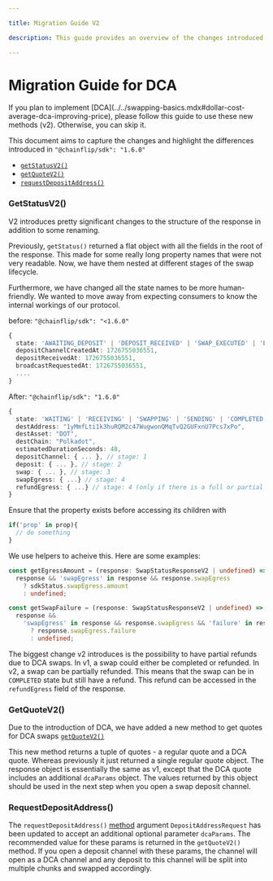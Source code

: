```yaml
---

title: Migration Guide V2

description: This guide provides an overview of the changes introduced in some v2 methods of the Chainflip SDK.

---
```



# Migration Guide for DCA

<Callout type="info">
  If you plan to implement [DCA](../../swapping-basics.mdx#dollar-cost-average-dca-improving-price), please follow this guide to use these new methods (v2). Otherwise, you can skip it.
</Callout>

This document aims to capture the changes and highlight the differences introduced in `"@chainflip/sdk": "1.6.0"`
- [`getStatusV2()`](./get-status/v2.mdx)
- [`getQuoteV2()` ](./get-quote/v2.mdx)
- [`requestDepositAddress()`](../javascript-sdk/swap-assets/request-deposit-address.mdx)

### GetStatusV2()
V2 introduces pretty significant changes to the structure of the response in addition to some renaming.

Previously, `getStatus()` returned a flat object with all the fields in the root of the response.
This made for some really long property names that were not very readable. Now, we have them nested at different stages of the swap lifecycle.

Furthermore, we have changed all the state names to be more human-friendly.
We wanted to move away from expecting consumers to know the internal workings of our protocol.


before: `"@chainflip/sdk": "<1.6.0"`
```typescript
{
  state: 'AWAITING_DEPOSIT' | 'DEPOSIT_RECEIVED' | 'SWAP_EXECUTED' | 'EGRESS_SCHEDULED' | 'BROADCAST_REQUESTED' | 'BROADCASTED' | 'COMPLETED' | 'FAILED';
  depositChannelCreatedAt: 1726755036551,
  depositReceivedAt: 1726755036551,
  broadcastRequestedAt: 1726755036551,
  ....
}

```
After: `"@chainflip/sdk": "1.6.0"`
```typescript
{
  state: 'WAITING' | 'RECEIVING' | 'SWAPPING' | 'SENDING' | 'COMPLETED' | 'FAILED';
  destAddress: "1yMmfLti1k3huRQM2c47WugwonQMqTvQ2GUFxnU7Pcs7xPo",
  destAsset: "DOT",
  destChain: "Polkadot",
  estimatedDurationSeconds: 48,
  depositChannel: { ... }, // stage: 1
  deposit: { ... }, // stage: 2
  swap: { ... }, // stage: 3
  swapEgress: { ...} // stage: 4
  refundEgress: { ...} // stage: 4 (only if there is a full or partial refund)
}
```

Ensure that the property exists before accessing its children with
```ts
if('prop' in prop){
  // do something
}
```
We use helpers to acheive this. Here are some examples:

```typescript
const getEgressAmount = (response: SwapStatusResponseV2 | undefined) =>
  response && 'swapEgress' in response && response.swapEgress
    ? sdkStatus.swapEgress.amount
    : undefined;

const getSwapFailure = (response: SwapStatusResponseV2 | undefined) =>
  response &&
    'swapEgress' in response && response.swapEgress && 'failure' in response.swapEgress
      ? response.swapEgress.failure
      : undefined;

```

The biggest change v2 introduces is the possibility to have partial refunds due to DCA swaps. In v1, a swap could either be completed or refunded.
In v2, a swap can be partially refunded. This means that the swap can be in `COMPLETED` state but still have a refund. This refund can be accessed in the `refundEgress` field of the response.


### GetQuoteV2()

Due to the introduction of DCA, we have added a new method to get quotes for DCA swaps [`getQuoteV2()`](./get-quote/v2.mdx)

This new method returns a tuple of quotes - a regular quote and a DCA quote. Whereas previously it just returned a single regular quote object.
The response object is essentially the same as v1, except that the DCA quote includes an additional `dcaParams` object.
The values returned by this object should be used in the next step when you open a swap deposit channel.


### RequestDepositAddress()

The `requestDepositAddress()` [method](../javascript-sdk/swap-assets/request-deposit-address.mdx) argument `DepositAddressRequest` has been updated to accept an additional optional parameter `dcaParams`.
The recommended value for these params is returned in the `getQuoteV2()` method. If you open a deposit channel with these params, the channel will open as a DCA channel and any deposit to this channel will be split into multiple chunks and swapped accordingly.
